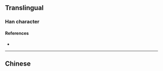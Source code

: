 {{also|憤}}
{{character info/new}}
==Translingual==

===Han character===
{{Han char|rn=61|rad=心|as=09|sn=12|four=|canj=PJTO|ids=⿰忄贲}}

====References====
* {{Han ref|kx=0396.071|hdz=42325.140|uh=6124|ud=24868}}

----

==Chinese==
{{zh-see|憤}}